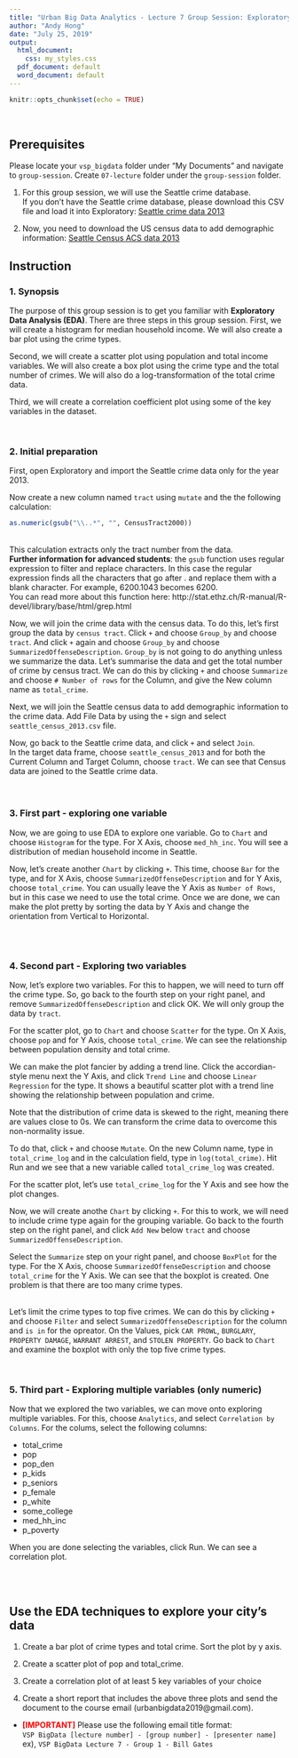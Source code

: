 ```yaml
---
title: "Urban Big Data Analytics - Lecture 7 Group Session: Exploratory Data Analysis"
author: "Andy Hong"
date: "July 25, 2019"
output:
  html_document:
    css: my_styles.css
  pdf_document: default
  word_document: default
---
```



```r
knitr::opts_chunk$set(echo = TRUE)

```

<br>

## Prerequisites

Please locate your `vsp_bigdata` folder under "My Documents" and navigate to `group-session`. Create `07-lecture` folder under the `group-session` folder.

1. For this group session, we will use the Seattle crime database. <br>
If you don't have the Seattle crime database, please download this CSV file and load it into Exploratory: <a href="http://urbanbigdata.github.io/05-lecture-spatial_data/group-session/seattle_crime_2013.csv" download> Seattle crime data 2013 </a><br>

2. Now, you need to download the US census data to add demographic information: <a href="http://urbanbigdata.github.io/05-lecture-spatial_data/group-session/seattle_census_2013.csv" download> Seattle Census ACS data 2013 </a><br>


## Instruction

### 1. Synopsis
The purpose of this group session is to get you familiar with **Exploratory Data Analysis (EDA)**. There are three steps in this group session. First, we will create a histogram for median household income. We will also create a bar plot using the crime types. <br>

Second, we will create a scatter plot using population and total income variables. We will also create a box plot using the crime type and the total number of crimes. We will also do a log-transformation of the total crime data.<br> 

Third, we will create a correlation coefficient plot using some of the key variables in the dataset.

<br>

### 2. Initial preparation

First, open Exploratory and import the Seattle crime data only for the year 2013. <br>

Now create a new column named `tract` using `mutate` and the the following calculation:
```r

as.numeric(gsub("\\..*", "", CensusTract2000))

```

<br>
This calculation extracts only the tract number from the data. <br>
**Further information for advanced students**: the `gsub` function uses regular expression to filter and replace characters. In this case the regular expression finds all the characters that go after . and replace them with a blank character. For example, 6200.1043 becomes 6200.<br> You can read more about this function here: http://stat.ethz.ch/R-manual/R-devel/library/base/html/grep.html

Now, we will join the crime data with the census data. To do this, let's first group the data by `census tract`. Click `+` and choose `Group_by` and choose `tract`. And click `+` again and choose `Group_by` and choose  `SummarizedOffenseDescription`. `Group_by` is not going to do anything unless we summarize the data. Let's summarise the data and get the total number of crime by census tract. We can do this by clicking `+` and choose `Summarize` and choose `# Number of rows` for the Column, and give the New column name as `total_crime`.

Next, we will join the Seattle census data to add demographic information to the crime data. Add File Data by using the `+` sign and select `seattle_census_2013.csv` file. <br>

Now, go back to the Seattle crime data, and click `+` and select `Join`.<br>
In the target data frame, choose `seattle_census_2013` and for both the Current Column and Target Column, choose `tract`. We can see that Census data are joined to the Seattle crime data. <br><br><br>


### 3. First part - exploring one variable

Now, we are going to use EDA to explore one variable. Go to `Chart` and choose `Histogram` for the type. For X Axis, choose `med_hh_inc`. You will see a distribution of median household income in Seattle. <br>

Now, let's create another `Chart` by clicking `+`. This time, choose `Bar` for the type, and for X Axis, choose `SummarizedOffenseDescription` and for Y Axis, choose `total_crime`. You can usually leave the Y Axis as `Number of Rows`, but in this case we need to use the total crime. Once we are done, we can make the plot pretty by sorting the data by Y Axis and change the orientation from Vertical to Horizontal. 

<br><br>


### 4. Second part - Exploring two variables

Now, let's explore two variables. For this to happen, we will need to turn off the crime type. So, go back to the fourth step on your right panel, and remove `SummarizedOffenseDescription` and click OK. We will only group the data by `tract`. <br>

For the scatter plot, go to `Chart` and choose `Scatter` for the type. On X Axis, choose `pop` and for Y Axis, choose `total_crime`. We can see the relationship between population density and total crime. <br>

We can make the plot fancier by adding a trend line. Click the accordian-style menu next the Y Axis, and click `Trend Line` and choose `Linear Regression` for the type. It shows a beautiful scatter plot with a trend line showing the relationship between population and crime.<br>

Note that the distribution of crime data is skewed to the right, meaning there are values close to 0s. We can transform the crime data to overcome this non-normality issue. <br>

To do that, click `+` and choose `Mutate`. On the new Column name, type in `total_crime_log` and in the calculation field, type in `log(total_crime)`. Hit Run and we see that a new variable called `total_crime_log` was created. <br>

For the scatter plot, let's use `total_crime_log` for the Y Axis and see how the plot changes. <br>

Now, we will create anothe `Chart` by clicking `+`. For this to work, we will need to include crime type again for the grouping variable. Go back to the fourth step on the right panel, and click `Add New` below `tract` and choose  `SummarizedOffenseDescription`. <br>

Select the `Summarize` step on your right panel, and choose `BoxPlot` for the type. For the X Axis, choose `SummarizedOffenseDescription` and choose `total_crime` for the Y Axis. We can see that the boxplot is created. One problem is that there are too many crime types. <br><br>

Let's limit the crime types to top five crimes. We can do this by clicking `+` and choose `Filter` and select `SummarizedOffenseDescription` for the column and `is in` for the opreator. On the Values, pick `CAR PROWL`, `BURGLARY`, `PROPERTY DAMAGE`, `WARRANT ARREST`, and `STOLEN PROPERTY`. Go back to `Chart` and examine the boxplot with only the top five crime types.  

<br>


### 5. Third part - Exploring multiple variables (only numeric)

Now that we explored the two variables, we can move onto exploring multiple variables. For this, choose `Analytics`, and select `Correlation by Columns`. For the colums, select the following columns:<br>

<ul>
<li>total_crime</li>
<li>pop</li>
<li>pop_den</li>
<li>p_kids</li>
<li>p_seniors</li>
<li>p_female</li>
<li>p_white</li>
<li>some_college</li>
<li>med_hh_inc</li>
<li>p_poverty</li>
</ul>

When you are done selecting the variables, click Run. We can see a correlation plot.


<br><br>


## Use the EDA techniques to explore your city's data

1. Create a bar plot of crime types and total crime. Sort the plot by y axis. <br>

2. Create a scatter plot of pop and total_crime. <br>

3. Create a correlation plot of at least 5 key variables of your choice <br>

4. Create a short report that includes the above three plots and send the document to the course email (urbanbigdata2019@gmail.com). 
 + <font color="red"><b>[IMPORTANT]</b></font> Please use the following email title format: <br>
 `VSP BigData [lecture number] - [group number] - [presenter name]` <br>
 ex), `VSP BigData Lecture 7 - Group 1 - Bill Gates` <br>
 
<br><br><br>
 

 




